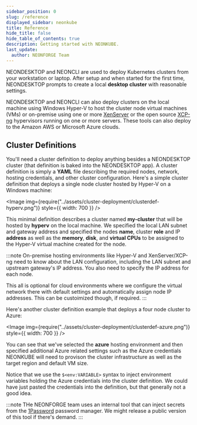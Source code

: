 ```yaml
---
sidebar_position: 0
slug: /reference
displayed_sidebar: neonkube
title: Reference
hide_title: false
hide_table_of_contents: true
description: Getting started with NEONKUBE.
last_update:
  author: NEONFORGE Team
---
```



NEONDESKTOP and NEONCLI are used to deploy Kubernetes clusters from your
workstation or laptop.  After setup and when started for the first time,
NEONDESKTOP prompts to create a local **desktop cluster** with reasonable
settings.

NEONDESKTOP and NEONCLI can also deploy clusters on the local machine using 
Windows Hyper-V to host the cluster node virtual machines (VMs) or on-premise
using one or more [XenServer](https://xenserver.com) or the open source
[XCP-ng](https://xcp-ng.org) hypervisors running on one or more servers.
These tools can also deploy to the Amazon AWS or Microsoft Azure clouds.

## Cluster Definitions

You'll need a cluster definition to deploy anything besides a NEONDESKTOP
cluster (that definition is baked into the NEONDESKTOP app).  A cluster 
definition is simply a **YAML** file describing the required nodes, network,
hosting credentials, and other cluster configuration.  Here's a simple
cluster definition that deploys a single node cluster hosted by Hyper-V
on a Windows machine:

<Image img={require("../assets/cluster-deployment/clusterdef-hyperv.png")} style={{ width: 700 }} />

This minimal definition describes a cluster named **my-cluster** that will be 
hosted by **hyperv** on the local machine.  We specified the local LAN subnet 
and gateway address and specified the nodes **name**, cluster **role** and IP 
**address** as well as the **memory**, **disk**, and **virtual CPUs** to be 
assigned to the Hyper-V virtual machine created for the node.

:::note
On-premise hosting environments like Hyper-V and XenServer/XCP-ng need to know 
about the LAN configuration, including the LAN subnet and upstream gateway's
IP address.  You also need to specify the IP address for each node.

This all is optional for cloud environments where we configure the virtual
network there with default settings and automatically assign node IP addresses.
This can be custoimized though, if required.
:::

Here's another cluster definition example that deploys a four node cluster
to Azure:

<Image img={require("../assets/cluster-deployment/clusterdef-azure.png")} style={{ width: 700 }} />

You can see that we've selected the **azure** hosting environment and then
specified additional Azure related settings such as the Azure credentials
NEONKUBE will need to provison the cluster infrastructure as well as the
target region and default VM size.

Notice that we use the `$<env:VARIABLE>` syntax to inject environment variables
holding the Azure credentials into the cluster definition.  We could have just
pasted the credentials into the definition, but that generally not a good idea.

:::note
THe NEONFORGE team uses an internal tool that can inject secrets from the 
[1Password](https://1password.com/) password manager.  We might release
a public version of this tool if there's demand.
:::
